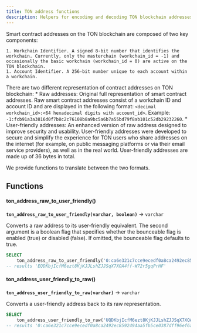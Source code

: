 ```yaml
---
title: TON address functions
description: Helpers for encoding and decoding TON blockchain addresses.
---
```


Smart contract addresses on the TON blockchain are composed of two key components:

    1. Workchain Identifier. A signed 8-bit number that identifies the workchain. Currently, only the masterchain (workchain_id = -1) and occasionally the basic workchain (workchain_id = 0) are active on the TON blockchain.
    1. Account Identifier. A 256-bit number unique to each account within a workchain.

There are two different representation of contract addresses on TON blockchain:
    * Raw addresses: Original full representation of smart contract addresses. Raw smart contract addresses consist of a workchain ID and account ID and are displayed in the following format: `<decimal workchain_id>:<64 hexadecimal digits with account_id>`. Example: `-1:fcb91a3a3816d0f7b8c2c76108b8a9bc5a6b7a55bd79f8ab101c52db29232260`.
    * User-friendly addresses: An enhanced version of raw address designed to improve security and usability. User-friendly addresses were developed to secure and simplify the experience for TON users who share addresses on the internet (for example, on public messaging platforms or via their email service providers), as well as in the real world. User-friendly addresses are made up of 36 bytes in total.

We provide functions to translate between the two formats.

## Functions
#### ton_address_raw_to_user_friendly()
**`ton_address_raw_to_user_friendly(varchar, boolean)`** → `varchar`

Converts a raw address to its user-friendly equivalent. The second argument is a boolean flag that specifies whether the bounceable flag is enabled (true) or disabled (false). If omitted, the bounceable flag defaults to true.
```sql
SELECT 
    ton_address_raw_to_user_friendly('0:ca6e321c7cce9ecedf0a8ca2492ec8592494aa5fb5ce0387dff96ef6af982a3e', true)
-- results 'EQDKbjIcfM6ezt8KjKJJLshZJJSqX7XOA4ff-W72r5gqPrHF'
```

#### ton_address_user_friendly_to_raw()
**`ton_address_user_friendly_to_raw(varchar)`** → `varchar`

Converts a user-friendly address back to its raw representation.
```sql
SELECT 
    ton_address_user_friendly_to_raw('UQDKbjIcfM6ezt8KjKJJLshZJJSqX7XOA4ff-W72r5gqPuwA')
-- results '0:ca6e321c7cce9ecedf0a8ca2492ec8592494aa5fb5ce0387dff96ef6af982a3e'
```
